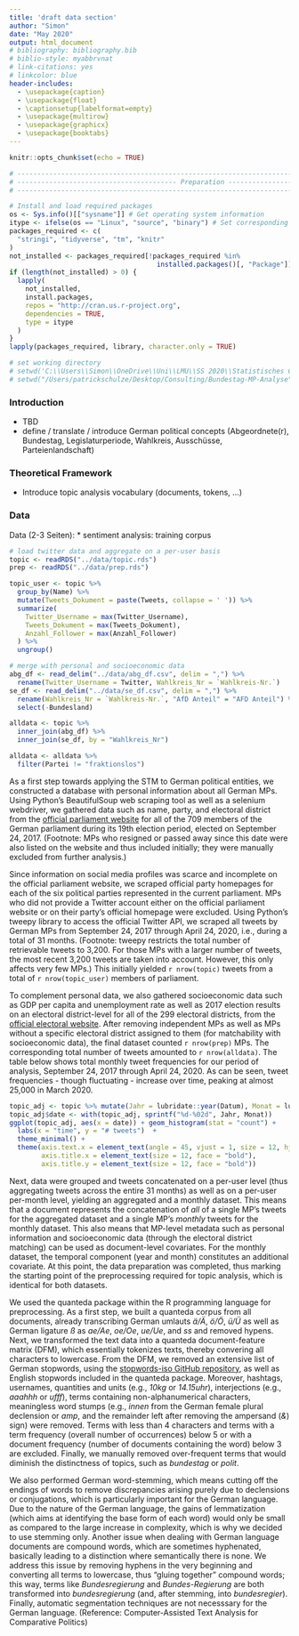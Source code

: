 ```yaml
---
title: 'draft data section'
author: "Simon"
date: "May 2020"
output: html_document
# bibliography: bibliography.bib
# biblio-style: myabbrvnat
# link-citations: yes
# linkcolor: blue
header-includes:
  - \usepackage{caption}
  - \usepackage{float}
  - \captionsetup{labelformat=empty}
  - \usepackage{multirow}
  - \usepackage{graphicx}
  - \usepackage{booktabs}
---
```


```r
knitr::opts_chunk$set(echo = TRUE)
```

```r
# ----------------------------------------------------------------------------------------------
# ---------------------------------------- Preparation -----------------------------------------
# ----------------------------------------------------------------------------------------------

# Install and load required packages
os <- Sys.info()[["sysname"]] # Get operating system information
itype <- ifelse(os == "Linux", "source", "binary") # Set corresponding installation type
packages_required <- c(
  "stringi", "tidyverse", "tm", "knitr"
)
not_installed <- packages_required[!packages_required %in%
                                     installed.packages()[, "Package"]]
if (length(not_installed) > 0) {
  lapply(
    not_installed,
    install.packages,
    repos = "http://cran.us.r-project.org",
    dependencies = TRUE,
    type = itype
  )
}
lapply(packages_required, library, character.only = TRUE)

# set working directory
# setwd('C:\\Users\\Simon\\OneDrive\\Uni\\LMU\\SS 2020\\Statistisches Consulting\\Bundestag-MP-Analyse')
# setwd("/Users/patrickschulze/Desktop/Consulting/Bundestag-MP-Analyse")

```

### Introduction
* TBD
* define / translate / introduce German political concepts (Abgeordnete(r), Bundestag, Legislaturperiode, Wahlkreis, Ausschüsse, Parteienlandschaft)

### Theoretical Framework
* Introduce topic analysis vocabulary (documents, tokens, ...)

### Data

Data (2-3 Seiten):
* sentiment analysis: training corpus

```r
# load twitter data and aggregate on a per-user basis
topic <- readRDS("../data/topic.rds")
prep <- readRDS("../data/prep.rds")

topic_user <- topic %>% 
  group_by(Name) %>% 
  mutate(Tweets_Dokument = paste(Tweets, collapse = ' ')) %>%
  summarize(
    Twitter_Username = max(Twitter_Username), 
    Tweets_Dokument = max(Tweets_Dokument),
    Anzahl_Follower = max(Anzahl_Follower)
  ) %>%
  ungroup()

# merge with personal and socioeconomic data
abg_df <- read_delim("../data/abg_df.csv", delim = ",") %>%
  rename(Twitter_Username = Twitter, Wahlkreis_Nr = `Wahlkreis-Nr.`)
se_df <- read_delim("../data/se_df.csv", delim = ",") %>% 
  rename(Wahlkreis_Nr = `Wahlkreis-Nr.`, "AfD Anteil" = "AFD Anteil") %>% 
  select(-Bundesland)

alldata <- topic %>% 
  inner_join(abg_df) %>% 
  inner_join(se_df, by = "Wahlkreis_Nr")

alldata <- alldata %>% 
  filter(Partei != "fraktionslos")

```

As a first step towards applying the STM to German political entities, we constructed a database with personal information about all German MPs. Using Python's BeautifulSoup web scraping tool as well as a selenium webdriver, we gathered data such as name, party, and electoral district from the [official parliament website](https://www.bundestag.de/abgeordnete) for all of the 709 members of the German parliament during its 19th election period, elected on September 24, 2017. (Footnote: MPs who resigned or passed away since this date were also listed on the website and thus included initially; they were manually excluded from further analysis.)

Since information on social media profiles was scarce and incomplete on the official parliament website, we scraped official party homepages for each of the six political parties represented in the current parliament. MPs who did not provide a Twitter account either on the official parliament website or on their party's official homepage were excluded. Using Python's tweepy library to access the official Twitter API, we scraped all tweets by German MPs from September 24, 2017 through April 24, 2020, i.e., during a total of 31 months. (Footnote: tweepy restricts the total number of retrievable tweets to 3,200. For those MPs with a larger number of tweets, the most recent 3,200 tweets are taken into account. However, this only affects very few MPs.) This initially yielded `r nrow(topic)` tweets from a total of `r nrow(topic_user)` members of parliament.

To complement personal data, we also gathered socioeconomic data such as GDP per capita and unemployment rate as well as 2017 election results on an electoral district-level for all of the 299 electoral districts, from the [official electoral website](https://www.bundeswahlleiter.de). After removing  independent MPs as well as MPs without a specific electoral district assigned to them (for matchability with socioeconomic data), the final dataset counted `r nrow(prep)` MPs. The corresponding total number of tweets amounted to `r nrow(alldata)`. The table below shows total monthly tweet frequencies for our period of analysis, September 24, 2017 through April 24, 2020. As can be seen, tweet frequencies - though fluctuating - increase over time, peaking at almost 25,000 in March 2020.

```r

topic_adj <- topic %>% mutate(Jahr = lubridate::year(Datum), Monat = lubridate::month(Datum))
topic_adj$date <- with(topic_adj, sprintf("%d-%02d", Jahr, Monat))
ggplot(topic_adj, aes(x = date)) + geom_histogram(stat = "count") +
  labs(x = "time", y = "# tweets")  +
  theme_minimal() +
  theme(axis.text.x = element_text(angle = 45, vjust = 1, size = 12, hjust = 1),
        axis.title.x = element_text(size = 12, face = "bold"),
        axis.title.y = element_text(size = 12, face = "bold"))
```

Next, data were grouped and tweets concatenated on a per-user level (thus aggregating tweets across the entire 31 months) as well as on a per-user per-month level, yielding an aggregated and a monthly dataset. This means that a document represents the concatenation of *all* of a single MP's tweets for the aggregated dataset and a single MP's *monthly* tweets for the monthly dataset. This also means that MP-level metadata such as personal information and socioeconomic data (through the electoral district matching) can be used as document-level covariates. For the monthly dataset, the temporal component (year and month) constitutes an additional covariate. At this point, the data preparation was completed, thus marking the starting point of the preprocessing required for topic analysis, which is identical for both datasets.

We used the quanteda package within the R programming language for preprocessing. As a first step, we built a quanteda corpus from all documents, already transcribing German umlauts *ä/Ä*, *ö/Ö*, *ü/Ü* as well as German ligature *ß* as *ae/Ae*, *oe/Oe*, *ue/Ue*, and *ss* and removed hypens. Next, we transformed the text data into a quanteda document-feature matrix (DFM), which essentially tokenizes texts, thereby convering all characters to lowercase. From the DFM, we removed an extensive list of German stopwords, using the [stopwords-iso GitHub repository](https://github.com/stopwords-iso/stopwords-iso), as well as English stopwords included in the quanteda package. Moreover, hashtags, usernames, quantities and units (e.g., *10kg* or *14.15uhr*), interjections (e.g., *aaahhh* or *ufff*), terms containing non-alphanumerical characters, meaningless word stumps (e.g., *innen* from the German female plural declension or *amp*, and the remainder left after removing the ampersand (*&*) sign) were removed. Terms with less than 4 characters and terms with a term frequency (overall number of occurrences) below 5 or with a document frequency (number of documents containing the word) below 3 are excluded. Finally, we manually removed over-frequent terms that would diminish the distinctness of topics, such as *bundestag* or *polit*. 

We also performed German word-stemming, which means cutting off the endings of words to remove discrepancies arising purely due to declensions or conjugations, which is particularly important for the German language. Due to the nature of the German language, the gains of lemmatization (which aims at identifying the base form of each word) would only be small as compared to the large increase in complexity, which is why we decided to use stemming only. Another issue when dealing with German language documents are compound words, which are sometimes hyphenated, basically leading to a distinction where semantically there is none. We address this issue by removing hyphens in the very beginning and converting all terms to lowercase, thus "gluing together" compound words; this way, terms like *Bundesregierung* and *Bundes-Regierung* are both transformed into *bundesregierung* (and, after stemming, into *bundesregier*). Finally, automatic segmentation techniques are not necesssary for the German language. (Reference: Computer-Assisted Text Analysis for Comparative Politics)


